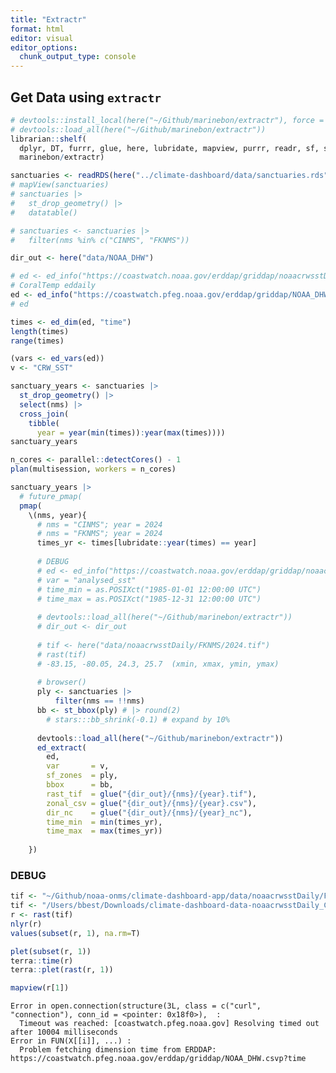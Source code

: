 ```yaml
---
title: "Extractr"
format: html
editor: visual
editor_options: 
  chunk_output_type: console
---
```


## Get Data using `extractr`

```r
# devtools::install_local(here("~/Github/marinebon/extractr"), force = T)
# devtools::load_all(here("~/Github/marinebon/extractr"))
librarian::shelf(
  dplyr, DT, furrr, glue, here, lubridate, mapview, purrr, readr, sf, stringr, terra,
  marinebon/extractr)

sanctuaries <- readRDS(here("../climate-dashboard/data/sanctuaries.rds"))
# mapView(sanctuaries)
# sanctuaries |>
#   st_drop_geometry() |>
#   datatable()

# sanctuaries <- sanctuaries |> 
#   filter(nms %in% c("CINMS", "FKNMS"))

dir_out <- here("data/NOAA_DHW")

# ed <- ed_info("https://coastwatch.noaa.gov/erddap/griddap/noaacrwsstDaily.html")   
# CoralTemp eddaily
ed <- ed_info("https://coastwatch.pfeg.noaa.gov/erddap/griddap/NOAA_DHW.html")   # CoralTemp eddaily
# ed

times <- ed_dim(ed, "time")
length(times)
range(times)

(vars <- ed_vars(ed))
v <- "CRW_SST"

sanctuary_years <- sanctuaries |> 
  st_drop_geometry() |> 
  select(nms) |> 
  cross_join(
    tibble(
      year = year(min(times)):year(max(times))))
sanctuary_years

n_cores <- parallel::detectCores() - 1
plan(multisession, workers = n_cores)

sanctuary_years |> 
  # future_pmap(
  pmap(
    \(nms, year){
      # nms = "CINMS"; year = 2024
      # nms = "FKNMS"; year = 2024
      times_yr <- times[lubridate::year(times) == year]
      
      # DEBUG
      # ed <- ed_info("https://coastwatch.noaa.gov/erddap/griddap/noaacrwsstDaily.html")
      # var = "analysed_sst"
      # time_min = as.POSIXct("1985-01-01 12:00:00 UTC")
      # time_max = as.POSIXct("1985-12-31 12:00:00 UTC")
      
      # devtools::load_all(here("~/Github/marinebon/extractr"))
      # dir_out <- dir_out
      
      # tif <- here("data/noaacrwsstDaily/FKNMS/2024.tif")
      # rast(tif)
      # -83.15, -80.05, 24.3, 25.7  (xmin, xmax, ymin, ymax)
      
      # browser()
      ply <- sanctuaries |> 
          filter(nms == !!nms)
      bb <- st_bbox(ply) # |> round(2)
        # stars:::bb_shrink(-0.1) # expand by 10%
      
      devtools::load_all(here("~/Github/marinebon/extractr"))
      ed_extract(
        ed, 
        var       = v,
        sf_zones  = ply,
        bbox      = bb,
        rast_tif  = glue("{dir_out}/{nms}/{year}.tif"),
        zonal_csv = glue("{dir_out}/{nms}/{year}.csv"),
        dir_nc    = glue("{dir_out}/{nms}/{year}_nc"),
        time_min  = min(times_yr),
        time_max  = max(times_yr))
      
    })

```

### DEBUG

```r
tif <- "~/Github/noaa-onms/climate-dashboard-app/data/noaacrwsstDaily/FKNMS/2024.tif"
tif <- "/Users/bbest/Downloads/climate-dashboard-data-noaacrwsstDaily_CINMS-FKNMS/FKNMS/2024.tif"
r <- rast(tif)
nlyr(r)
values(subset(r, 1), na.rm=T)

plet(subset(r, 1))
terra::time(r)
terra::plet(rast(r, 1))

mapview(r[1])

```

```         
Error in open.connection(structure(3L, class = c("curl", "connection"), conn_id = <pointer: 0x18f0>),  : 
  Timeout was reached: [coastwatch.pfeg.noaa.gov] Resolving timed out after 10004 milliseconds
Error in FUN(X[[i]], ...) : 
  Problem fetching dimension time from ERDDAP: https://coastwatch.pfeg.noaa.gov/erddap/griddap/NOAA_DHW.csvp?time
```
